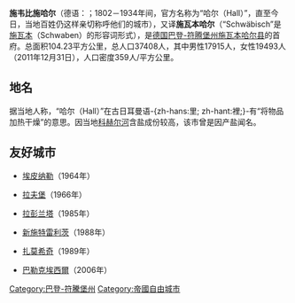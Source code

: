 {{德国城市
| 市徽图 = Image:Wappen Schwaebisch Hall.svg
| 在德国内的位置图 = Image:Map Schwabisch Hall.png|代表图像=Schwäbisch Hall in winter.jpg
| 所属联邦州 = 巴登-符腾堡州
| 所属行政区 = 斯图加特
| 所属县 = 施韦比施哈尔县
| 坐标纬度 = 49
| 坐标纬度分 = 7
| 坐标经度 = 9
| 坐标经度分 = 44
| 海拔高度 = 304
| 面积 = 104.24
| 人口 = 36,000
| 统计时间 = 2006年12月31日
| 人口密度 = 1019
| 邮政编码 = 74523
| 电话区号 = 0791
| 汽车牌号 = SHA
| 政府地址 = Am Markt 6
| 政府网站 = http://www.schwaebischhall.de
| 市长名字 = Hermann-Josef Pelgrim
|}}

'''施韦比施哈尔'''（德语：{{lang|de|Schwäbisch Hall}}；1802－1934年间，官方名称为“哈尔（Hall）”，直至今日，当地百姓仍这样亲切称呼他们的城市），又译'''施瓦本哈尔'''（“Schwäbisch”是[[施瓦本|施瓦本]]（Schwaben）的形容词形式），是[[德国|德国]][[巴登-符腾堡州|巴登-符腾堡州]][[施瓦本哈尔县|施瓦本哈尔县]]的首府。总面积104.23平方公里，总人口37408人，其中男性17915人，女性19493人（2011年12月31日），人口密度359人/平方公里。

== 地名 ==
据当地人称，“哈尔（Hall）”在古日耳曼语-{zh-hans:里; zh-hant:裡;}-有“将物品加热干燥”的意思。因当地[[科赫爾河|科赫尔河]]含盐成份较高，该市曾是因产盐闻名。

== 友好城市 ==
* {{FRA}}[[埃皮纳勒|埃皮纳勒]]（1964年）
* {{GBR}}[[拉夫堡|拉夫堡]]（1966年）
* {{FIN}}[[拉彭兰塔|拉彭兰塔]]（1985年）
* {{DEU}}[[新施特雷利茨|新施特雷利茨]]（1988年）
* {{POL}}[[扎莫希奇|扎莫希奇]]（1989年）
* {{TUR}}[[巴勒克埃西爾|巴勒克埃西爾]]（2006年）

{{施韋比施哈爾郡行政區劃}}
{{Authority control}}

[[Category:巴登-符騰堡州|Category:巴登-符騰堡州]]
[[Category:帝國自由城市|Category:帝國自由城市]]